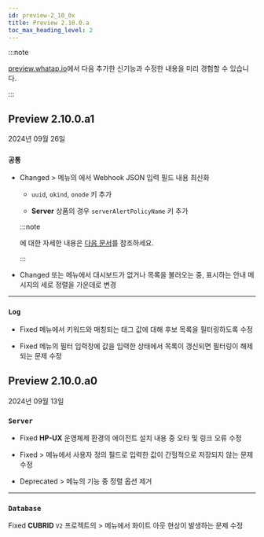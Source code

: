 ```yaml
---
id: preview-2_10_0x
title: Preview 2.10.0.a
toc_max_heading_level: 2
---
```


<head>
<meta name="robots" content="noindex, nofollow"/>
</head>

:::note

[preview.whatap.io](https://preview.whatap.io)에서 다음 추가한 신기능과 수정한 내용을 미리 경험할 수 있습니다. 

:::

## Preview 2.10.0.a1

2024년 09월 26일

<div class='indentTab'>

### `공통`

- <Status priority='1'>Changed</Status> <Cmdname sid="side_event" className="uitext" /> &gt; <Cmdname sid="side_eventNoti" className="uitext" /> 메뉴의 <Cmdname sid="TTL06656" className="uitext" />에서 <UI>Webhook JSON</UI> 입력 필드 내용 최신화

  - `uuid`, `okind`, `onode` 키 추가

  - **Server** 상품의 경우 `serverAlertPolicyName` 키 추가

  :::note

  <Cmdname sid="TTL06656" className="uitext" />에 대한 자세한 내용은 [다음 문서](../../java/set-receive-event#add3rdparty)를 참조하세요.

  :::

- <Status priority='1'>Changed</Status> <Cmdname sid="side_integratedFlexboard" className="uitext" /> 또는 <Cmdname sid="side_flexboard" className="uitext" /> 메뉴에서 대시보드가 없거나 목록을 불러오는 중, 표시하는 안내 메시지의 세로 정렬을 가운데로 변경

---

### `Log`

- <Status priority='0'>Fixed</Status> <Cmdname sid="side_logExplorer" className="uitext" /> 메뉴에서 키워드와 매칭되는 태그 값에 대해 후보 목록을 필터링하도록 수정

- <Status priority='0'>Fixed</Status> <Cmdname sid="side_logExplorer" className="uitext" /> 메뉴의 필터 입력창에 값을 입력한 상태에서 목록이 갱신되면 필터링이 해제되는 문제 수정

</div>


## Preview 2.10.0.a0

2024년 09월 13일

<div class='indentTab'>

### `Server`

- <Status priority='0'>Fixed</Status> <b>HP-UX</b> 운영체제 환경의 에이전트 설치 내용 중 오타 및 링크 오류 수정

- <Status priority='0'>Fixed</Status> <Cmdname sid="side_serverList" className="uitext" /> &gt; <Cmdname sid="side_serverInventory" className="uitext" /> 메뉴에서 사용자 정의 필드로 입력한 값이 간헐적으로 저장되지 않는 문제 수정

- <Status priority='1'>Deprecated</Status> <Cmdname sid="side_serverList" className="uitext" /> &gt; <Cmdname sid="side_serverInventory" className="uitext" /> 메뉴의 <Cmdname sid="BTN06441" className="uitext" /> 기능 중 정렬 옵션 제거

---

### `Database`

<Status priority='0'>Fixed</Status> **CUBRID** <code className="my">V2</code> 프로젝트의 <Cmdname sid="side_reportStat" className="uitext" /> &gt; <Cmdname sid="side_dbSize" className="uitext" /> 메뉴에서 화이트 아웃 현상이 발생하는 문제 수정

</div>
